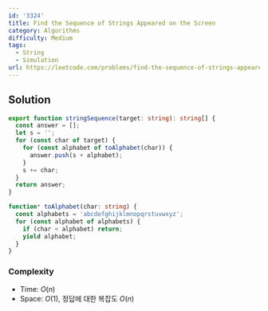 ```yaml
---
id: '3324'
title: Find the Sequence of Strings Appeared on the Screen
category: Algorithms
difficulty: Medium
tags:
  - String
  - Simulation
url: https://leetcode.com/problems/find-the-sequence-of-strings-appeared-on-the-screen
---
```


## Solution

```typescript showLineNumbers
export function stringSequence(target: string): string[] {
  const answer = [];
  let s = '';
  for (const char of target) {
    for (const alphabet of toAlphabet(char)) {
      answer.push(s + alphabet);
    }
    s += char;
  }
  return answer;
}

function* toAlphabet(char: string) {
  const alphabets = 'abcdefghijklmnopqrstuvwxyz';
  for (const alphabet of alphabets) {
    if (char < alphabet) return;
    yield alphabet;
  }
}
```

### Complexity

- Time: $O(n)$
- Space: $O(1)$, 정답에 대한 복잡도 $O(n)$
